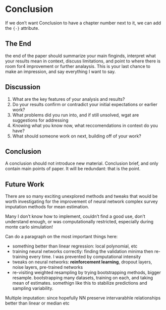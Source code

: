 # Conclusion {-}

If we don't want Conclusion to have a chapter number next to it, we can add the `{-}` attribute.

## The End
the end of the paper should summarize your main finginds, interpret what your results mean in context, discuss limitations, and point to where there is room for4 improvement or further analaysis. This is your last chance to make an impression, and say everything I want to say.

## Discussion
1. What are the key features of your analysis and results?
2. Do your results confirm or contradict your initial expectations or earlier work?
3. What problems did you run into, and if still unsolved, wgat are suggestions for addressing
4. Knowing what you know now, what reccomendations in context do you have?
5. What should someone work on next, building off of your work?

## Conclusion
A conclusion should not introduce new material. Conclusion brief, and only contain main points of paper. It will be redundant: that is the point. 

## Future Work
There are so many exciting unexplored methods and tweaks that would be worth investigating for the improvement of neural network complex survey imputation methods for mean estimation.

Many I don't know how to implement, couldn't find a good use, don't understand enough, or was computationally restricted, especially during monte carlo simulation!

Can do a paragraph on the most important things here:

- something better than linear regression: local polynomial, etc
- training neural networks correctly: finding the validation minima then re-training every time. I was prevented by computational intensity
- tweaks on neural networks: **reinforcement learning**, dropout layers, noise layers, pre-trained networks
- re-visiting weighted resampling by trying bootstrapping methods, bigger resample. bootstrapping many datasets, training on each, and taking mean of estimates. somethign like this to stabilize predictions and sampling variability.

Multiple imputation: since hopefully NN preserve intervarabhle relationships better than linear or median etc